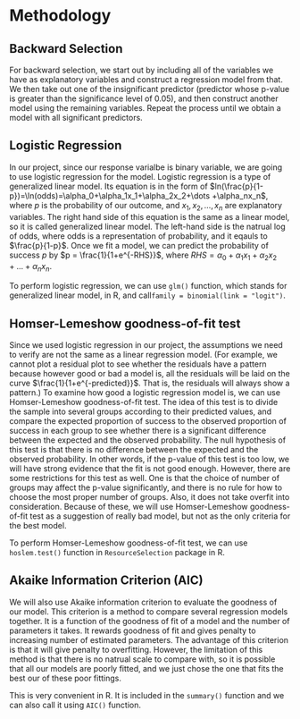 # Methodology {#method}

## Backward Selection
For backward selection, we start out by including all of the variables we have as explanatory variables and construct a regression model from that. We then take out one of the insignificant predictor (predictor whose p-value is greater than the significance level of 0.05), and then construct another model using the remaining variables. Repeat the process until we obtain a model with all significant predictors.


## Logistic Regression

In our project, since our response varialbe is binary variable, we are going to use logistic regression for the model. Logistic regression is a type of generalized linear model. Its equation is in the form of $ln(\frac{p}{1-p})=\ln(odds)=\alpha_0+\alpha_1x_1+\alpha_2x_2+\dots +\alpha_nx_n$, where $p$ is the probability of our outcome, and $x_1, x_2, \dots, x_n$ are explanatory variables. The right hand side of this equation is the same as a linear model, so it is called generalized linear model. The left-hand side is the natrual log of odds, where odds is a representation of probability, and it eqauls to $\frac{p}{1-p}$. Once we fit a model, we can predict the probability of success $p$ by $p = \frac{1}{1+e^{-RHS}}$, where $RHS=\alpha_0+\alpha_1x_1+\alpha_2x_2+\dots +\alpha_nx_n$.

To perform logistic regression, we can use `glm()` function, which stands for generalized linear model, in R, and call`family = binomial(link = "logit")`.


## Homser-Lemeshow goodness-of-fit test

Since we used logistic regression in our project, the assumptions we need to verify are not the same as a linear regression model. (For example, we cannot plot a residual plot to see whether the residuals have a pattern because however good or bad a model is, all the residuals will be laid on the curve $\frac{1}{1+e^{-predicted}}$. That is, the residuals will always show a pattern.) To examine how good a logistic regression model is, we can use Homser-Lemeshow goodness-of-fit test. The idea of this test is to divide the sample into several groups according to their predicted values, and compare the expected proportion of success to the observed proportion of success in each group to see whether there is a significant difference between the expected and the observed probability. The null hypothesis of this test is that there is no difference between the expected and the observed probability. In other words, if the p-value of this test is too low, we will have strong evidence that the fit is not good enough. However, there are some restrictions for this test as well. One is that the choice of number of groups may affect the p-value significantly, and there is no rule for how to choose the most proper number of groups. Also, it does not take overfit into consideration. Because of these, we will use Homser-Lemeshow goodness-of-fit test as a suggestion of really bad model, but not as the only criteria for the best model.

To perform Homser-Lemeshow goodness-of-fit test, we can use `hoslem.test()` function in `ResourceSelection` package in R.


## Akaike Information Criterion (AIC)

We will also use Akaike information criterion to evaluate the goodness of our model. This criterion is a method to compare several regression models together. It is a function of the goodness of fit of a model and the number of parameters it takes. It rewards goodness of fit and gives penalty to increasing number of estimated parameters. The advantage of this criterion is that it will give penalty to overfitting. However, the limitation of this method is that there is no natrual scale to compare with, so it is possible that all our models are poorly fitted, and we just chose the one that fits the best our of these poor fittings.

This is very convenient in R. It is included in the `summary()` function and we can also call it using `AIC()` function.
